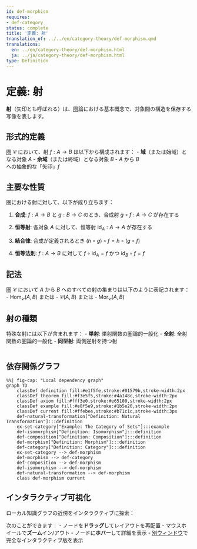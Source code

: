 ```yaml
---
id: def-morphism
requires:
- def-category
status: complete
title: '定義: 射'
translation_of: ../../en/category-theory/def-morphism.qmd
translations:
  en: ../en/category-theory/def-morphism.html
  ja: ../ja/category-theory/def-morphism.html
type: Definition
---
```


# 定義: 射

**射**（矢印とも呼ばれる）は、[圏](def-category.qmd)論における基本概念で、対象間の構造を保存する写像を表します。

## 形式的定義

[圏](def-category.qmd) $\mathcal{C}$ において、射 $f: A \to B$ は以下から構成されます：
- **域**（または始域）となる対象 $A$
- **余域**（または終域）となる対象 $B$
- $A$ から $B$ への抽象的な「矢印」$f$

## 主要な性質

圏における射に対して、以下が成り立ちます：

1. **合成**: $f: A \to B$ と $g: B \to C$ のとき、合成射 $g \circ f: A \to C$ が存在する

2. **恒等射**: 各対象 $A$ に対して、恒等射 $\text{id}_A: A \to A$ が存在する

3. **結合律**: 合成が定義されるとき $(h \circ g) \circ f = h \circ (g \circ f)$

4. **恒等法則**: $f: A \to B$ に対して $f \circ \text{id}_A = f$ かつ $\text{id}_B \circ f = f$

## 記法

圏 $\mathcal{C}$ において $A$ から $B$ へのすべての射の集まりは以下のように表記されます：
- $\text{Hom}_{\mathcal{C}}(A, B)$ または
- $\mathcal{C}(A, B)$ または
- $\text{Mor}_{\mathcal{C}}(A, B)$

## 射の種類

特殊な射には以下が含まれます：
- **単射**: 単射関数の圏論的一般化
- **全射**: 全射関数の圏論的一般化
- **同型射**: 両側逆射を持つ射

```mermaid
```

## 依存関係グラフ

```mermaid
%%| fig-cap: "Local dependency graph"
graph TD
    classDef definition fill:#e1f5fe,stroke:#01579b,stroke-width:2px
    classDef theorem fill:#f3e5f5,stroke:#4a148c,stroke-width:2px
    classDef axiom fill:#fff3e0,stroke:#e65100,stroke-width:2px
    classDef example fill:#e8f5e9,stroke:#1b5e20,stroke-width:2px
    classDef current fill:#ffebee,stroke:#b71c1c,stroke-width:3px
    def-natural-transformation["Definition: Natural Transformation"]:::definition
    ex-set-category["Example: The Category of Sets"]:::example
    def-isomorphism["Definition: Isomorphism"]:::definition
    def-composition["Definition: Composition"]:::definition
    def-morphism["Definition: Morphism"]:::definition
    def-category["Definition: Category"]:::definition
    ex-set-category --> def-morphism
    def-morphism --> def-category
    def-composition --> def-morphism
    def-isomorphism --> def-morphism
    def-natural-transformation --> def-morphism
    class def-morphism current
```

## インタラクティブ可視化

ローカル知識グラフの近傍をインタラクティブに探索：

::: {.graph-viz data-id="def-morphism" data-width="700" data-height="500"}
:::

次のことができます：
- ノードを**ドラッグ**してレイアウトを再配置
- マウスホイールで**ズーム**イン/アウト
- ノードに**ホバー**して詳細を表示
- [別ウィンドウ](../../output/interactive/def-morphism.html){target="_blank"}で完全なインタラクティブ版を表示
